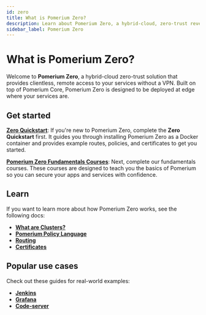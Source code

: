 ```yaml
---
id: zero
title: What is Pomerium Zero?
description: Learn about Pomerium Zero, a hybrid-cloud, zero-trust reverse proxy that provides seamless access to your services.
sidebar_label: Pomerium Zero
---
```


# What is Pomerium Zero?

Welcome to **Pomerium Zero**, a hybrid-cloud zero-trust solution that provides clientless, remote access to your services without a VPN. Built on top of Pomerium Core, Pomerium Zero is designed to be deployed at edge where your services are.

## Get started

[**Zero Quickstart**](/docs/quickstart): If you're new to Pomerium Zero, complete the **Zero Quickstart** first. It guides you through installing Pomerium Zero as a Docker container and provides example routes, policies, and certificates to get you started.

[**Pomerium Zero Fundamentals Courses**](/docs/courses): Next, complete our fundamentals courses. These courses are designed to teach you the basics of Pomerium so you can secure your apps and services with confidence.

## Learn

If you want to learn more about how Pomerium Zero works, see the following docs:

- [**What are Clusters?**](/docs/concepts/clusters)
- [**Pomerium Policy Language**](/docs/capabilities/ppl)
- [**Routing**](/docs/capabilities/routing)
- [**Certificates**](/docs/guides/certificates)

## Popular use cases

Check out these guides for real-world examples:

- [**Jenkins**](/docs/guides/jenkins)
- [**Grafana**](/docs/guides/grafana)
- [**Code-server**](/docs/guides/code-server)
